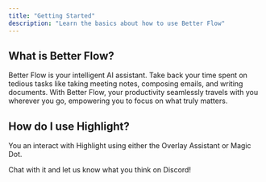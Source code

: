 ```yaml
---
title: "Getting Started"
description: "Learn the basics about how to use Better Flow"
---
```


## What is Better Flow?

Better Flow is your intelligent AI assistant. Take back your time spent on tedious tasks like taking meeting notes, composing emails, and writing documents. With Better Flow, your productivity seamlessly travels with you wherever you go, empowering you to focus on what truly matters.

## How do I use Highlight?

You an interact with Highlight using either the Overlay Assistant or Magic Dot.

Chat with it and let us know what you think on Discord!
